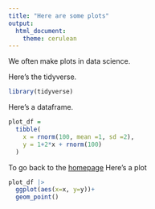 ```yaml
---
title: "Here are some plots"
output: 
  html_document:
    theme: cerulean
---
```


We often make plots in data science.

Here's the tidyverse.

```r
library(tidyverse)
```

Here's a dataframe.

```r
plot_df = 
  tibble(
    x = rnorm(100, mean =1, sd =2),
    y = 1+2*x + rnorm(100)
  )
```

To go back to the [homepage](index.html)
Here's a plot

```r
plot_df |> 
  ggplot(aes(x=x, y=y))+
  geom_point()
```

